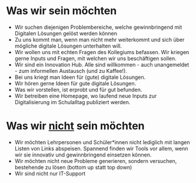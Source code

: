 
# Was wir sein möchten
- Wir suchen diejenigen Problembereiche, welche gewinnbringend mit Digitalen Lösungen gelöst werden können
- Zu uns kommt man, wenn man nicht mehr weiterkommt und sich über mögliche digitale Lösungen unterhalten will.
- Wir wollen uns mit echten Fragen des Kollegiums befassen. Wir kriegen gerne Inputs und Fragen, mit welchen wir uns beschäftigen sollen.
- Wir sind ein Innovation Hub. Alle sind willkommen - auch unangemeldet - zum informellen Austausch (und zu Kaffee!).
- Bei uns kriegt man Ideen für (gute) digitale Lösungen. 
- Wir hören gerne Ideen für gute digitale Lösungen.
- Was wir vorstellen, ist erprobt und für gut befunden.
- Wir betreiben eine Homepage, wo laufend neue Inputs zur Digitalisierung im Schulalltag publiziert werden.

# Was wir <u>nicht</u> sein möchten
- Wir möchten Lehrpersonen und Schüler*innen nicht lediglich mit langen Listen von Links abspeisen. Spannend finden wir Tools vor allem, wenn wir sie innovativ und gewinnbringend einsetzen können. 
- Wir möchten nicht neue Probleme generieren, sondern versuchen, bestehende zu lösen (bottom up statt top down)
- Wir sind nicht nur IT-Support

